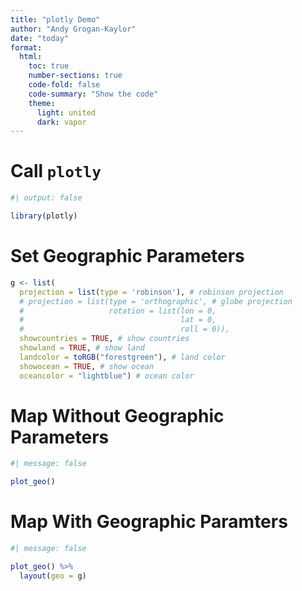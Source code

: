 ```yaml
---
title: "plotly Demo"
author: "Andy Grogan-Kaylor"
date: "today"
format:
  html:
    toc: true
    number-sections: true
    code-fold: false
    code-summary: "Show the code"
    theme:
      light: united
      dark: vapor
---
```


# Call `plotly`

```r
#| output: false

library(plotly)

```

# Set Geographic Parameters

```r

g <- list(
  projection = list(type = 'robinson'), # robinson projection
  # projection = list(type = 'orthographic', # globe projection
  #                   rotation = list(lon = 0,
  #                                   lat = 0,
  #                                   roll = 0)),
  showcountries = TRUE, # show countries
  showland = TRUE, # show land
  landcolor = toRGB("forestgreen"), # land color
  showocean = TRUE, # show ocean
  oceancolor = "lightblue") # ocean color

```

# Map Without Geographic Parameters

```r
#| message: false

plot_geo() 

```

# Map With Geographic Paramters

```r
#| message: false

plot_geo() %>% 
  layout(geo = g)

```